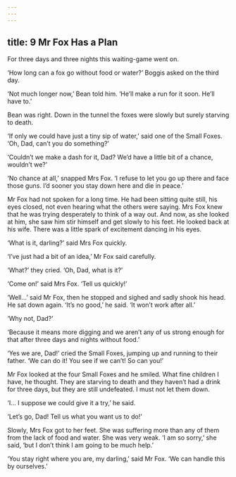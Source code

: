 ```yaml
---
---
---
```

title: 9 Mr Fox Has a Plan
---




For three days and three nights this waiting-game went on.

‘How long can a fox go without food or water?’ Boggis asked on the third day.

‘Not much longer now,’ Bean told him. ‘He’ll make a run for it soon. He’ll have to.’

Bean was right. Down in the tunnel the foxes were slowly but surely starving to death.

‘If only we could have just a tiny sip of water,’ said one of the Small Foxes. ‘Oh, Dad, can’t you do something?’

‘Couldn’t we make a dash for it, Dad? We’d have a little bit of a chance, wouldn’t we?’

‘No chance at all,’ snapped Mrs Fox. ‘I refuse to let you go up there and face those guns. I’d sooner you stay down here and die in peace.’





Mr Fox had not spoken for a long time. He had been sitting quite still, his eyes closed, not even hearing what the others were saying. Mrs Fox knew that he was trying desperately to think of a way out. And now, as she looked at him, she saw him stir himself and get slowly to his feet. He looked back at his wife. There was a little spark of excitement dancing in his eyes.

‘What is it, darling?’ said Mrs Fox quickly.

‘I’ve just had a bit of an idea,’ Mr Fox said carefully.

‘What?’ they cried. ‘Oh, Dad, what is it?’

‘Come on!’ said Mrs Fox. ‘Tell us quickly!’

‘Well…’ said Mr Fox, then he stopped and sighed and sadly shook his head. He sat down again. ‘It’s no good,’ he said. ‘It won’t work after all.’

‘Why not, Dad?’

‘Because it means more digging and we aren’t any of us strong enough for that after three days and nights without food.’



‘Yes we are, Dad!’ cried the Small Foxes, jumping up and running to their father. ‘We can do it! You see if we can’t! So can you!’

Mr Fox looked at the four Small Foxes and he smiled. What fine children I have, he thought. They are starving to death and they haven’t had a drink for three days, but they are still undefeated. I must not let them down.

‘I… I suppose we could give it a try,’ he said.

‘Let’s go, Dad! Tell us what you want us to do!’

Slowly, Mrs Fox got to her feet. She was suffering more than any of them from the lack of food and water. She was very weak. ‘I am so sorry,’ she said, ‘but I don’t think I am going to be much help.’

‘You stay right where you are, my darling,’ said Mr Fox. ‘We can handle this by ourselves.’